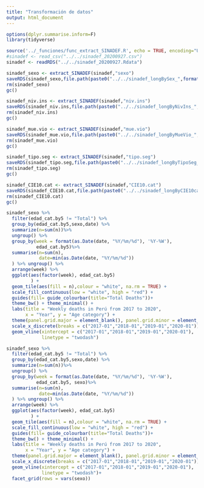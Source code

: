 ```yaml
---
title: "Transformación de datos"
output: html_document
---
```


```r
options(dplyr.summarise.inform=F) 
library(tidyverse)

source('../_funciones/func_extract_SINADEF.R', echo = TRUE, encoding="UTF-8")
#sinadef <- read_csv("../../sinadef_20200927.csv")
sinadef <- readRDS("../../sinadef_20200927.Rdata")

```

```r
sinadef_sexo <- extract_SINADEF(sinadef,"sexo")
saveRDS(sinadef_sexo,file.path(paste0("../../sinadef_longBySex_",format(Sys.time(),"%Y%m%d"),".Rdata")))
rm(sinadef_sexo)
gc()
```



```r
sinadef_niv.ins <- extract_SINADEF(sinadef,"niv.ins")
saveRDS(sinadef_niv.ins,file.path(paste0("../../sinadef_longByNivIns_",format(Sys.time(),"%Y%m%d"),".Rdata")))
rm(sinadef_niv.ins)
gc()
```


```r
sinadef_mue.vio <- extract_SINADEF(sinadef,"mue.vio")
saveRDS(sinadef_mue.vio,file.path(paste0("../../sinadef_longByMueVio_",format(Sys.time(),"%Y%m%d"),".Rdata")))
rm(sinadef_mue.vio)
gc()
```

```r
sinadef_tipo.seg <- extract_SINADEF(sinadef,"tipo.seg")
saveRDS(sinadef_tipo.seg,file.path(paste0("../../sinadef_longByTipoSeg_",format(Sys.time(),"%Y%m%d"),".Rdata")))
rm(sinadef_tipo.seg)
gc()
```

```r
sinadef_CIE10.cat <- extract_SINADEF(sinadef,"CIE10.cat")
saveRDS(sinadef_CIE10.cat,file.path(paste0("../../sinadef_longByCIE10cat_",format(Sys.time(),"%Y%m%d"),".Rdata")))
rm(sinadef_CIE10.cat)
gc()
```


```r
sinadef_sexo %>%
  filter(edad_cat.by5 != "Total") %>%
  group_by(edad_cat.by5,sexo,date) %>%
  summarize(n=sum(n))%>% 
  ungroup() %>% 
  group_by(week = format(as.Date(date, "%Y/%m/%d"), '%Y-%W'),
           edad_cat.by5)%>% 
  summarise(n=sum(n),
            date=min(as.Date(date, "%Y/%m/%d"))
  ) %>% ungroup() %>%
  arrange(week) %>%
  ggplot(aes(factor(week), edad_cat.by5)
         ) + 
  geom_tile(aes(fill = n),colour = "white", na.rm = TRUE) +
  scale_fill_continuous(low = "white", high = "red") +  
  guides(fill= guide_colourbar(title="Total Deaths"))+
  theme_bw() + theme_minimal() + 
  labs(title = "Weekly deaths in Perú from 2017 to 2020",
       x = "Year", y = "Age category") +
  theme(panel.grid.major = element_blank(), panel.grid.minor = element_blank()) +
  scale_x_discrete(breaks = c("2017-01","2018-01","2019-01","2020-01")) +
  geom_vline(xintercept = c("2017-01","2018-01","2019-01","2020-01"),
             linetype = "twodash")
```

```r
sinadef_sexo %>%
  filter(edad_cat.by5 != "Total") %>%
  group_by(edad_cat.by5,sexo,date) %>%
  summarize(n=sum(n))%>% 
  ungroup() %>% 
  group_by(week = format(as.Date(date, "%Y/%m/%d"), '%Y-%W'),
           edad_cat.by5, sexo)%>% 
  summarise(n=sum(n),
            date=min(as.Date(date, "%Y/%m/%d"))
  ) %>% ungroup() %>%
  arrange(week) %>%
  ggplot(aes(factor(week), edad_cat.by5)
         ) + 
  geom_tile(aes(fill = n),colour = "white", na.rm = TRUE) +
  scale_fill_continuous(low = "white", high = "red") +  
  guides(fill= guide_colourbar(title="Total Deaths"))+
  theme_bw() + theme_minimal() + 
  labs(title = "Weekly deaths in Perú from 2017 to 2020",
       x = "Year", y = "Age category") +
  theme(panel.grid.major = element_blank(), panel.grid.minor = element_blank()) +
  scale_x_discrete(breaks = c("2017-01","2018-01","2019-01","2020-01")) +
  geom_vline(xintercept = c("2017-01","2018-01","2019-01","2020-01"),
             linetype = "twodash")+
  facet_grid(rows = vars(sexo))
```



